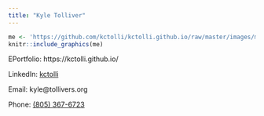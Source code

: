 ```yaml
---
title: "Kyle Tolliver"
---
```


```r
me <- 'https://github.com/kctolli/kctolli.github.io/raw/master/images/me.png'
knitr::include_graphics(me)
```

EPortfolio: https://kctolli.github.io/

LinkedIn: [kctolli](https://www.linkedin.com/in/kctolli/)

Email: kyle@tollivers.org

Phone: [(805) 367-6723](tel:18053676723)